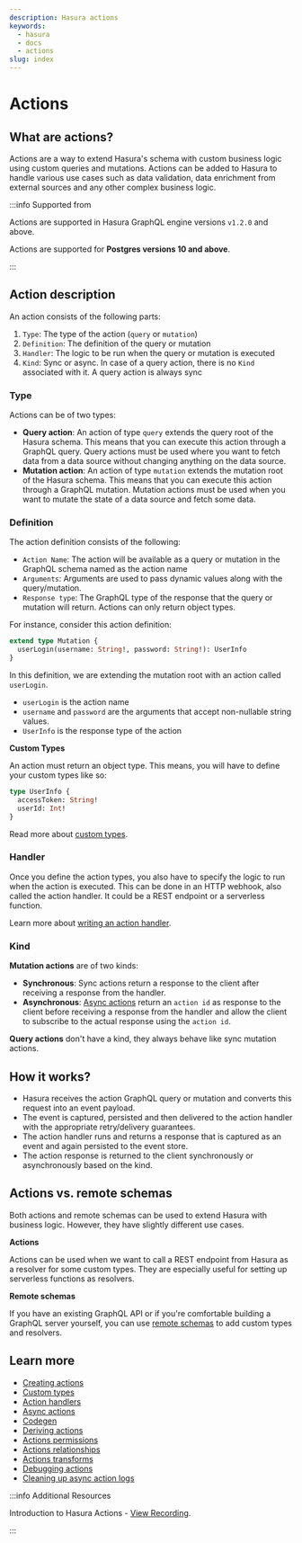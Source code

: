 ```yaml
---
description: Hasura actions
keywords:
  - hasura
  - docs
  - actions
slug: index
---
```



# Actions

## What are actions?

Actions are a way to extend Hasura's schema with custom business logic
using custom queries and mutations. Actions can be added to Hasura to
handle various use cases such as data validation, data enrichment from
external sources and any other complex business logic.

<Thumbnail
  src="/img/graphql/core/actions/actions-arch.png"
  alt="Actions high level architecture"
/>

:::info Supported from

Actions are supported in Hasura GraphQL engine versions `v1.2.0` and above.

Actions are supported for **Postgres versions 10 and above**.

:::

## Action description

An action consists of the following parts:

1.  `Type`: The type of the action (`query` or `mutation`)
2.  `Definition`: The definition of the query or mutation
3.  `Handler`: The logic to be run when the query or mutation is
    executed
4.  `Kind`: Sync or async. In case of a query action, there is no `Kind`
    associated with it. A query action is always sync

### Type

Actions can be of two types:

-   **Query action**: An action of type `query` extends the query root
    of the Hasura schema. This means that you can execute this action
    through a GraphQL query. Query actions must be used where you want
    to fetch data from a data source without changing anything on the
    data source.
-   **Mutation action**: An action of type `mutation` extends the
    mutation root of the Hasura schema. This means that you can execute
    this action through a GraphQL mutation. Mutation actions must be
    used when you want to mutate the state of a data source and fetch
    some data.

### Definition

The action definition consists of the following:

-   `Action Name`: The action will be available as a query or mutation
    in the GraphQL schema named as the action name
-   `Arguments`: Arguments are used to pass dynamic values along with
    the query/mutation.
-   `Response type`: The GraphQL type of the response that the query or
    mutation will return. Actions can only return object types.

For instance, consider this action definition:

```graphql
extend type Mutation {
  userLogin(username: String!, password: String!): UserInfo
}
```

In this definition, we are extending the mutation root with an action
called `userLogin`.

-   `userLogin` is the action name
-   `username` and `password` are the arguments that accept non-nullable
    string values.
-   `UserInfo` is the response type of the action

**Custom Types**

An action must return an object type. This means, you will have to
define your custom types like so:

```graphql
type UserInfo {
  accessToken: String!
  userId: Int!
}
```

Read more about [custom types](/graphql/core/actions/types.mdx).

### Handler

Once you define the action types, you also have to specify the logic to
run when the action is executed. This can be done in an HTTP webhook,
also called the action handler. It could be a REST endpoint or a
serverless function.

Learn more about [writing an action handler](/graphql/core/actions/action-handlers.mdx).

### Kind

**Mutation actions** are of two kinds:

-   **Synchronous**: Sync actions return a response to the client after
    receiving a response from the handler.
-   **Asynchronous**: [Async actions](/graphql/core/actions/async-actions.mdx) return an
    `action id` as response to the client before receiving a response
    from the handler and allow the client to subscribe to the actual
    response using the `action id`.

**Query actions** don't have a kind, they always behave like sync
mutation actions.

## How it works?

-   Hasura receives the action GraphQL query or mutation and converts
    this request into an event payload.
-   The event is captured, persisted and then delivered to the action
    handler with the appropriate retry/delivery guarantees.
-   The action handler runs and returns a response that is captured as
    an event and again persisted to the event store.
-   The action response is returned to the client synchronously or
    asynchronously based on the kind.

## Actions vs. remote schemas

Both actions and remote schemas can be used to extend Hasura with
business logic. However, they have slightly different use cases.

**Actions**

Actions can be used when we want to call a REST endpoint from Hasura as
a resolver for some custom types. They are especially useful for setting
up serverless functions as resolvers.

**Remote schemas**

If you have an existing GraphQL API or if you're comfortable building a
GraphQL server yourself, you can use [remote schemas](/graphql/core/remote-schemas/index.mdx)
to add custom types and resolvers.

## Learn more

- [Creating actions](/graphql/core/actions/create.mdx)
- [Custom types](/graphql/core/actions/types.mdx)
- [Action handlers](/graphql/core/actions/action-handlers.mdx)
- [Async actions](/graphql/core/actions/async-actions.mdx)
- [Codegen](/graphql/core/actions/codegen/index.mdx)
- [Deriving actions](/graphql/core/actions/derive.mdx)
- [Actions permissions](/graphql/core/actions/action-permissions.mdx)
- [Actions relationships](/graphql/core/actions/action-relationships.mdx)
- [Actions transforms](/graphql/core/actions/transforms.mdx)
- [Debugging actions](/graphql/core/actions/debugging.mdx)
- [Cleaning up async action logs](/graphql/core/actions/logs-clean-up.mdx)

<!--

action-examples

-->

:::info Additional Resources

Introduction to Hasura Actions - [View Recording](https://hasura.io/events/webinar/hasura-actions/?pg=docs&plcmt=body&cta=view-recording&tech=).

:::
